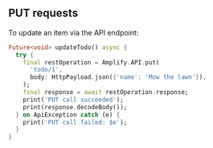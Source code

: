 ## PUT requests

To update an item via the API endpoint:


```dart
Future<void> updateTodo() async {
  try {
    final restOperation = Amplify.API.put(
      'todo/1',
      body: HttpPayload.json({'name': 'Mow the lawn'}),
    );
    final response = await restOperation.response;
    print('PUT call succeeded');
    print(response.decodeBody());
  } on ApiException catch (e) {
    print('PUT call failed: $e');
  }
}
```
